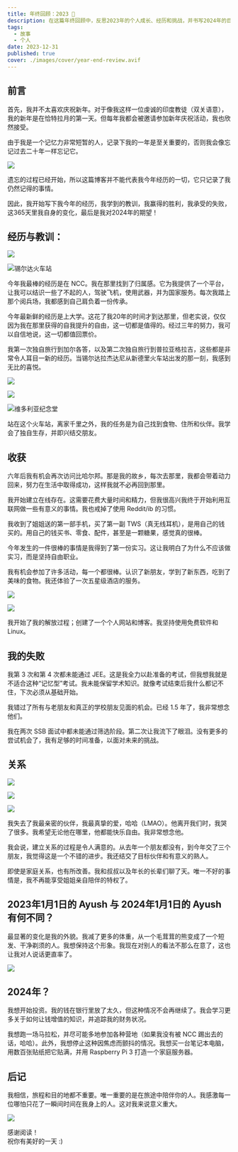 ```yaml
---
title: 年终回顾：2023 📅
description: 在这篇年终回顾中，反思2023年的个人成长、经历和挑战，并书写2024年的目标
tags:
  - 故事
  - 个人
date: 2023-12-31
published: true
cover: ./images/cover/year-end-review.avif
---
```


## 前言

首先，我并不太喜欢庆祝新年。对于像我这样一位虔诚的印度教徒（双关语意），我的新年是在恰特拉月的第一天。但每年我都会被邀请参加新年庆祝活动，我也欣然接受。

由于我是一个记忆力非常短暂的人，记录下我的一年是至关重要的，否则我会像忘记过去二十年一样忘记它。

![](https://blog-eight-hazel-65.vercel.app/Images/blog/pxfuel.png)

遗忘的过程已经开始，所以这篇博客并不能代表我今年经历的一切，它只记录了我仍然记得的事情。

因此，我开始写下我今年的经历，我学到的教训，我赢得的胜利，我承受的失败，这365天里我自身的变化，最后是我对2024年的期望！

## **经历与教训：**

![](https://blog-eight-hazel-65.vercel.app/Images/blog/ncc-nameplate.jpeg)

![锡尔达火车站](https://blog-eight-hazel-65.vercel.app/Images/blog/train.jpg)

今年我最棒的经历是在 NCC。我在那里找到了归属感。它为我提供了一个平台，让我可以结识一些了不起的人，驾驶飞机，使用武器，并为国家服务。每次我踏上那个阅兵场，我都感到自己肩负着一份传承。

今年最新鲜的经历是上大学。这花了我20年的时间才到达那里，但老实说，仅仅因为我在那里获得的自我提升的自由，这一切都是值得的。经过三年的努力，我可以自信地说，这一切都值回票价。

我第一次独自旅行到加尔各答，以及第二次独自旅行到普拉亚格拉吉，这些都是非常令人耳目一新的经历。当锡尔达拉杰达尼从新德里火车站出发的那一刻，我感到无比的喜悦。

![](https://blog-eight-hazel-65.vercel.app/Images/blog/sealdah-station.jpg)

![](https://blog-eight-hazel-65.vercel.app/Images/blog/victoria-memorial.jpg)

![维多利亚纪念堂](https://blog-eight-hazel-65.vercel.app/Images/blog/kolkata-bus.jpg)

站在这个火车站，离家千里之外，我的任务是为自己找到食物、住所和伙伴。我学会了独自生存，并即兴结交朋友。

## **收获**

六年后我有机会再次访问比哈尔邦。那是我的故乡，每次去那里，我都会带着动力回来，努力在生活中取得成功，这样我就不必再回到那里。

我开始建立在线存在。这需要花费大量时间和精力，但我很高兴我终于开始利用互联网做一些有意义的事情。我也戒掉了使用 Reddit/ib 的习惯。

我收到了姐姐送的第一部手机，买了第一副 TWS（真无线耳机），是用自己的钱买的。用自己的钱买书、零食、配件，甚至是一颗糖果，感觉真的很棒。

今年发生的一件很棒的事情是我得到了第一份实习。这让我明白了为什么不应该做实习，而是坚持自由职业。

我有机会参加了许多活动，每一个都很棒。认识了新朋友，学到了新东西，吃到了美味的食物。我还体验了一次五星级酒店的服务。

![](https://blog-eight-hazel-65.vercel.app/Images/blog/Screenshot_20230212_030327.png)

![](https://blog-eight-hazel-65.vercel.app/Images/blog/Screenshot_20230411_151521.png)

我开始了我的解放过程；创建了一个个人网站和博客。我坚持使用免费软件和 Linux。

## **我的失败**

我第 3 次和第 4 次都未能通过 JEE。这是我全力以赴准备的考试，但我想我就是不适合这种“记忆型”考试。我未能保留学术知识。就像考试结束后我什么都记不住，下次必须从基础开始。

我错过了所有与老朋友和真正的学校朋友见面的机会。已经 1.5 年了，我非常想念他们。

我在两次 SSB 面试中都未能通过筛选阶段。第二次让我流下了眼泪。没有更多的尝试机会了，我有足够的时间准备，以面对未来的挑战。

## **关系**

![](https://blog-eight-hazel-65.vercel.app/Images/blog/parrot1.jpg)

![](https://blog-eight-hazel-65.vercel.app/Images/blog/parrot2.jpg)

![](https://blog-eight-hazel-65.vercel.app/Images/blog/parrot3.jpg)

我失去了我最亲密的伙伴，我最真挚的爱，哈哈（LMAO）。他离开我们时，我哭了很多。我希望无论他在哪里，他都能快乐自由。我非常想念他。

我会说，建立关系的过程是令人满意的。从去年一个朋友都没有，到今年交了三个朋友，我觉得这是一个不错的进步。我还结交了目标伙伴和有意义的熟人。

即使是家庭关系，也有所改善。我和叔叔以及年长的长辈们聊了天。唯一不好的事情是，我不再能享受姐姐亲自陪伴的特权了。

## **2023年1月1日的 Ayush 与 2024年1月1日的 Ayush 有何不同？**

最显著的变化是我的外貌。我减了更多的体重，从一个毛茸茸的熊变成了一个短发、干净剃须的人。我想保持这个形象。我现在对别人的看法不那么在意了，这也让我对人说话更直率了。

![](https://blog-eight-hazel-65.vercel.app/Images/blog/2ggu6ki638f41.jpg)

## 2024年？

我想开始投资。我的钱在银行里放了太久，但这种情况不会再继续了。我会学习更多关于如何让钱增值的知识，并追踪我的财务状况。

我想跑一场马拉松，并尽可能多地参加各种营地（如果我没有被 NCC 踢出去的话，哈哈）。此外，我想停止这种因焦虑而颤抖的情况。我想买一台笔记本电脑，用数百张贴纸把它贴满，并用 Raspberry Pi 3 打造一个家庭服务器。

## **后记**

我相信，旅程和目的地都不重要。唯一重要的是在旅途中陪伴你的人。我感激每一位哪怕只花了一瞬间时间在我身上的人。这对我来说意义重大。

![](https://blog-eight-hazel-65.vercel.app/Images/blog/pepe-hug.png)

感谢阅读！  
祝你有美好的一天 :)
